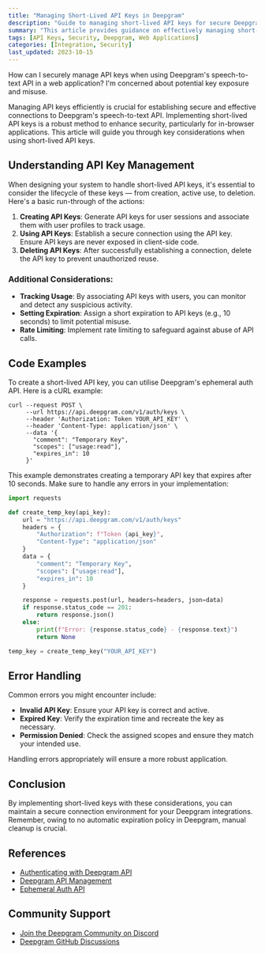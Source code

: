 ```yaml
---
title: "Managing Short-Lived API Keys in Deepgram"
description: "Guide to managing short-lived API keys for secure Deepgram speech-to-text integration."
summary: "This article provides guidance on effectively managing short-lived API keys when integrating Deepgram's speech-to-text API. It covers key considerations for securely creating, using, and deleting API keys, particularly for in-browser applications."
tags: [API Keys, Security, Deepgram, Web Applications]
categories: [Integration, Security]
last_updated: 2023-10-15
---
```


<CommunityQuestion>How can I securely manage API keys when using Deepgram's speech-to-text API in a web application? I'm concerned about potential key exposure and misuse.</CommunityQuestion>

Managing API keys efficiently is crucial for establishing secure and effective connections to Deepgram's speech-to-text API. Implementing short-lived API keys is a robust method to enhance security, particularly for in-browser applications. This article will guide you through key considerations when using short-lived API keys.

## Understanding API Key Management

When designing your system to handle short-lived API keys, it's essential to consider the lifecycle of these keys — from creation, active use, to deletion. Here's a basic run-through of the actions:

1. **Creating API Keys**: Generate API keys for user sessions and associate them with user profiles to track usage.
2. **Using API Keys**: Establish a secure connection using the API key. Ensure API keys are never exposed in client-side code.
3. **Deleting API Keys**: After successfully establishing a connection, delete the API key to prevent unauthorized reuse.

### Additional Considerations:

- **Tracking Usage**: By associating API keys with users, you can monitor and detect any suspicious activity.
- **Setting Expiration**: Assign a short expiration to API keys (e.g., 10 seconds) to limit potential misuse.
- **Rate Limiting**: Implement rate limiting to safeguard against abuse of API calls.

## Code Examples

To create a short-lived API key, you can utilise Deepgram's ephemeral auth API. Here is a cURL example:

```shell
curl --request POST \
     --url https://api.deepgram.com/v1/auth/keys \
     --header 'Authorization: Token YOUR_API_KEY' \
     --header 'Content-Type: application/json' \
     --data '{
       "comment": "Temporary Key",
       "scopes": ["usage:read"],
       "expires_in": 10
     }'
```

This example demonstrates creating a temporary API key that expires after 10 seconds. Make sure to handle any errors in your implementation:

```python
import requests

def create_temp_key(api_key):
    url = "https://api.deepgram.com/v1/auth/keys"
    headers = {
        "Authorization": f"Token {api_key}",
        "Content-Type": "application/json"
    }
    data = {
        "comment": "Temporary Key",
        "scopes": ["usage:read"],
        "expires_in": 10
    }

    response = requests.post(url, headers=headers, json=data)
    if response.status_code == 201:
        return response.json()
    else:
        print(f"Error: {response.status_code} - {response.text}")
        return None

temp_key = create_temp_key("YOUR_API_KEY")
```

## Error Handling

Common errors you might encounter include:
- **Invalid API Key**: Ensure your API key is correct and active.
- **Expired Key**: Verify the expiration time and recreate the key as necessary.
- **Permission Denied**: Check the assigned scopes and ensure they match your intended use.

Handling errors appropriately will ensure a more robust application.

## Conclusion

By implementing short-lived keys with these considerations, you can maintain a secure connection environment for your Deepgram integrations. Remember, owing to no automatic expiration policy in Deepgram, manual cleanup is crucial.

## References
- [Authenticating with Deepgram API](/docs/authenticating)
- [Deepgram API Management](/docs/security)
- [Ephemeral Auth API](/reference/ephemeral-auth-api/grant-token)

## Community Support
- [Join the Deepgram Community on Discord](https://discord.gg/deepgram)
- [Deepgram GitHub Discussions](https://github.com/deepgram/deepgram-python-sdk/discussions)